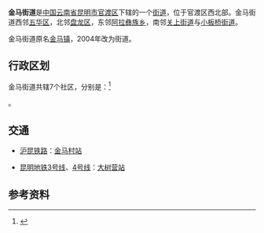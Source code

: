 {{中国乡级行政区|53/01/11/004/000
| 行政区全称 = 金马街道
| 景观照片文件名 =
| 景观照片描述 =
| 汉语拼音 =
| 通用拼音 =
| 注音符號 =
| 其它标音类型1 =
| 其它标音1 =
| 其它标音类型2 =
| 其它标音2 =
| 其它语言类型1 =
| 其它语言地名1 =
| 其它语言类型2 =
| 其它语言地名2 =
| 上级行政区 = [[云南省|云南省]][[昆明市|昆明市]][[官渡区|官渡区]]
| 行政区类别 = [[街道|街道]]
| 地理坐标 =
| 总面积 =21.13[[平方千米|平方千米]]
| 户籍人口 =
| 户籍人口年份 =
| 常住人口 =7.03万
| 常住人口年份 =
| 人口密度 =
| 行政区划 =
| 官方网站 =
| 政府驻地 =金马寺
| 邮政编码 =
| 毗邻行政区 =
| 位置图文件名 =
| 位置图描述 =
}}
'''金马街道'''是[[中华人民共和国|中国]][[云南省|云南省]][[昆明市|昆明市]][[官渡区|官渡区]]下辖的一个[[街道|街道]]，位于官渡区西北部。金马街道西邻[[五华区|五华区]]，北邻[[盘龙区|盘龙区]]，东邻[[阿拉彝族乡|阿拉彝族乡]]，南邻[[关上街道|关上街道]]与[[小板桥街道|小板桥街道]]。

金马街道原名[[金马镇|金马镇]]，2004年改为街道。

== 行政区划 ==

金马街道共辖7个社区，分别是：<ref>{{PRC admin/ref sgc|53/01/11/004/000}}</ref>

{{PRC admin/children|53/01/11/004/000}}。

== 交通 ==
* {{rint|cn|rail}}[[沪昆铁路|沪昆铁路]]：[[金马村站|金马村站]]
* [[昆明地铁|昆明地铁]][[昆明地铁3号线|3号线]]、[[昆明地铁4号线|4号线]]：[[大树营站|大树营站]]

==参考资料==
{{reflist}}

{{PRC admin/navcat|53/01/11/004/000}}